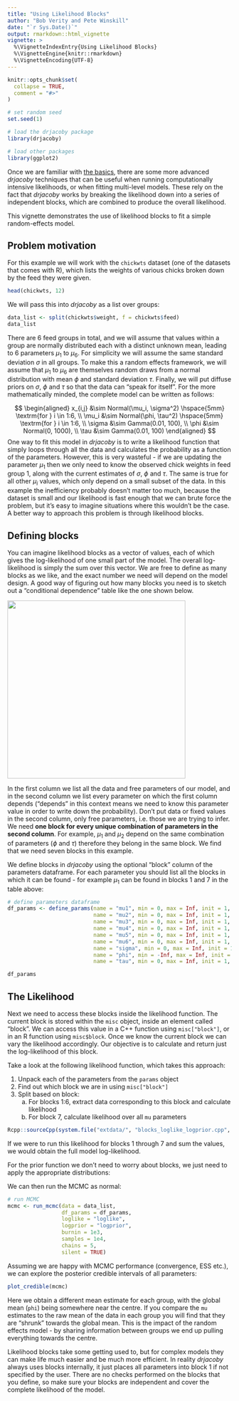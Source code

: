 ---
title: "Using Likelihood Blocks"
author: "Bob Verity and Pete Winskill"
date: "`r Sys.Date()`"
output: rmarkdown::html_vignette
vignette: >
  %\VignetteIndexEntry{Using Likelihood Blocks}
  %\VignetteEngine{knitr::rmarkdown}
  %\VignetteEncoding{UTF-8}
---
  
```{r, include = FALSE}
knitr::opts_chunk$set(
  collapse = TRUE,
  comment = "#>"
)
```

```{r, echo = FALSE}
# set random seed
set.seed(1)

# load the drjacoby package
library(drjacoby)

# load other packages
library(ggplot2)
```

Once we are familiar with [the basics](https://mrc-ide.github.io/drjacoby/articles/example.html), there are some more advanced *drjacoby* techniques that can be useful when running computationally intensive likelihoods, or when fitting multi-level models. These rely on the fact that *drjacoby* works by breaking the likelihood down into a series of independent blocks, which are combined to produce the overall likelihood.

This vignette demonstrates the use of likelihood blocks to fit a simple random-effects model.


## Problem motivation

For this example we will work with the `chickwts` dataset (one of the datasets that comes with R), which lists the weights of various chicks broken down by the feed they were given.

```{r}
head(chickwts, 12)
```

We will pass this into *drjacoby* as a list over groups:
  
```{r}
data_list <- split(chickwts$weight, f = chickwts$feed)
data_list
```

There are 6 feed groups in total, and we will assume that values within a group are normally distributed each with a distinct unknown mean, leading to 6 parameters $\mu_1$ to $\mu_6$. For simplicity we will assume the same standard deviation $\sigma$ in all groups. To make this a random effects framework, we will assume that $\mu_1$ to $\mu_6$ are themselves random draws from a normal distribution with mean $\phi$ and standard deviation $\tau$. Finally, we will put diffuse priors on $\sigma$, $\phi$ and $\tau$ so that the data can "speak for itself". For the more mathematically minded, the complete model can be written as follows:
  
$$
\begin{aligned}
  x_{i,j} &\sim Normal(\mu_i, \sigma^2) \hspace{5mm} \textrm{for } i \in 1:6, \\
  \mu_i &\sim Normal(\phi, \tau^2) \hspace{5mm} \textrm{for } i \in 1:6, \\
  \sigma  &\sim Gamma(0.01, 100), \\
  \phi  &\sim Normal(0, 1000), \\
  \tau  &\sim Gamma(0.01, 100)
\end{aligned}
$$
One way to fit this model in *drjacoby* is to write a likelihood function that simply loops through all the data and calculates the probability as a function of the parameters. However, this is very wasteful - if we are updating the parameter $\mu_1$ then we only need to know the observed chick weights in feed group 1, along with the current estimates of $\sigma$, $\phi$ and $\tau$. The same is true for all other $\mu_i$ values, which only depend on a small subset of the data. In this example the inefficiency probably doesn't matter too much, because the dataset is small and our likelihood is fast enough that we can brute force the problem, but it's easy to imagine situations where this wouldn't be the case. A better way to approach this problem is through likelihood blocks.

## Defining blocks

You can imagine likelihood blocks as a vector of values, each of which gives the log-likelihood of one small part of the model. The overall log-likelihood is simply the sum over this vector. We are free to define as many blocks as we like, and the exact number we need will depend on the model design. A good way of figuring out how many blocks you need is to sketch out a "conditional dependence" table like the one shown below.

<img src="https://raw.githubusercontent.com/mrc-ide/drjacoby/master/R_ignore/images/dependence_table.png" width="400px" />

In the first column we list all the data and free parameters of our model, and in the second column we list every parameter on which the first column depends ("depends" in this context means we need to know this parameter value in order to write down the probability). Don't put data or fixed values in the second column, only free parameters, i.e. those we are trying to infer. We need **one block for every unique combination of parameters in the second column**. For example, $\mu_1$ and $\mu_2$ depend on the same combination of parameters ($\phi$ and $\tau$) therefore they belong in the same block. We find that we need seven blocks in this example.

We define blocks in *drjacoby* using the optional "block" column of the parameters dataframe. For each parameter you should list all the blocks in which it can be found - for example $\mu_1$ can be found in blocks 1 and 7 in the table above:
  
```{r}
# define parameters dataframe
df_params <- define_params(name = "mu1", min = 0, max = Inf, init = 1, block = c(1, 7),
                           name = "mu2", min = 0, max = Inf, init = 1, block = c(2, 7),
                           name = "mu3", min = 0, max = Inf, init = 1, block = c(3, 7),
                           name = "mu4", min = 0, max = Inf, init = 1, block = c(4, 7),
                           name = "mu5", min = 0, max = Inf, init = 1, block = c(5, 7),
                           name = "mu6", min = 0, max = Inf, init = 1, block = c(6, 7),
                           name = "sigma", min = 0, max = Inf, init = 1, block = 1:6,
                           name = "phi", min = -Inf, max = Inf, init = 0, block = 7,
                           name = "tau", min = 0, max = Inf, init = 1, block = 7)

df_params
```


## The Likelihood

Next we need to access these blocks inside the likelihood function. The current block is stored within the `misc` object, inside an element called "block". We can access this value in a C++ function using `misc["block"]`, or in an R function using `misc$block`. Once we know the current block we can vary the likelihood accordingly. Our objective is to calculate and return just the log-likelihood of this block.

Take a look at the following likelihood function, which takes this approach:
  
1. Unpack each of the parameters from the `params` object
2. Find out which block we are in using `misc["block"]`
3. Split based on block:
    a. For blocks 1:6, extract data corresponding to this block and calculate likelihood
    b. For block 7, calculate likelihood over all `mu` parameters

```{r, echo = FALSE, comment = ''}
Rcpp::sourceCpp(system.file("extdata/", "blocks_loglike_logprior.cpp", package = 'drjacoby', mustWork = TRUE))
```

If we were to run this likelihood for blocks 1 through 7 and sum the values, we would obtain the full model log-likelihood.

For the prior function we don't need to worry about blocks, we just need to apply the appropriate distributions:

We can then run the MCMC as normal:

```{r}
# run MCMC
mcmc <- run_mcmc(data = data_list,
                 df_params = df_params,
                 loglike = "loglike",
                 logprior = "logprior",
                 burnin = 1e3,
                 samples = 1e4,
                 chains = 5,
                 silent = TRUE)
```

Assuming we are happy with MCMC performance (convergence, ESS etc.), we can explore the posterior credible intervals of all parameters:

```{r, width = 10, height = 5}
plot_credible(mcmc)
```

Here we obtain a different mean estimate for each group, with the global mean (`phi`) being somewhere near the centre. If you compare the `mu` estimates to the raw mean of the data in each group you will find that they are "shrunk" towards the global mean. This is the impact of the random effects model - by sharing information between groups we end up pulling everything towards the centre.

Likelihood blocks take some getting used to, but for complex models they can make life much easier and be much more efficient. In reality *drjacoby* always uses blocks internally, it just places all parameters into block 1 if not specified by the user. There are no checks performed on the blocks that you define, so make sure your blocks are independent and cover the complete likelihood of the model.

